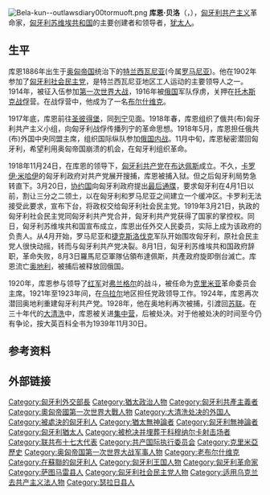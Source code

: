 {{unreferenced|time=2011-06-16T21:59:00+00:00}}
{{Eastern name order|匈牙利语|匈牙利人名}}
[[File:Bela-kun--outlawsdiary00tormuoft.png|thumb]]
'''库恩·贝洛'''（{{lang-hu|'''Kun Béla'''}}，{{bd|1886年|2月20日|1939年|11月30日|catIdx=Kun, Béla}}），[[匈牙利|匈牙利]][[共产主义|共产主义]]革命家，[[匈牙利苏维埃共和国|匈牙利苏维埃共和国]]的主要创建者和领导者，[[犹太人|犹太人]]。

==生平==
库恩1886年出生于[[奥匈帝国|奥匈帝国]]统治下的[[特兰西瓦尼亚|特兰西瓦尼亚]](今属[[罗马尼亚|罗马尼亚]])。他在1902年参加了[[匈牙利社会民主党|匈牙利社会民主党]]，是特兰西瓦尼亚地区工人运动的主要领导人之一。1914年，被征入伍参加[[第一次世界大战|第一次世界大战]]，1916年被[[俄国|俄国]]军队俘虏，关押在[[托木斯克|托木斯克]][[战俘|战俘]]营。在战俘营中，他成为了一名[[布尔什维克|布尔什维克]]。

1917年底，库恩前往[[圣彼得堡|圣彼得堡]]，同[[列宁|列宁]]见面。1918年春，库恩组织了俄共(布)匈牙利共产主义小组，向匈牙利战俘传播列宁的革命思想。1918年5月，库恩担任俄共(布)外国中央同盟主席，组织国际纵队参加[[俄国内战|俄国内战]]。11月中旬，库恩秘密潜回匈牙利，希望利用奥匈帝国崩溃的机会，在匈牙利组织革命。

1918年11月24日，在库恩的领导下，[[匈牙利共产党|匈牙利共产党]]在[[布达佩斯|布达佩斯]]成立。不久，[[卡罗伊·米哈伊|卡罗伊·米哈伊]]的匈牙利政府对共产党展开搜捕，库恩被捕入狱。但之后匈牙利局势急转直下。3月20日，[[协约国|协约国]]向匈牙利政府提出[[最后通牒|最后通牒]]，要求匈牙利在4月1日以前，割让三分之二领土，以在匈牙利和罗马尼亚之间建立一个缓冲区。卡罗利无法接受此要求，宣布下台，将政权交给匈牙利社会民主党。1919年3月21日，执政的匈牙利社会民主党同匈牙利共产党合并，匈牙利共产党获得了国家的掌控权。同日，匈牙利苏维埃共和国宣布成立，库恩出任外交人民委员，实际上成为该政府的负责人。从4月开始，罗马尼亚和[[捷克斯洛伐克|捷克斯洛伐克]]军队开始围攻匈牙利，原社会民主党人很快动摇，转而与匈牙利共产党决裂。8月1日，匈牙利苏维埃共和国政府辞职，革命失败，8月3日羅馬尼亞軍隊佔領布達佩斯，共產政府旋即倒台滅亡。库恩流亡[[奥地利|奥地利]]，被捕后被释放回俄国。

1920年，库恩参与领导了[[苏联红军|红军]]对[[弗兰格尔|弗兰格尔]]的战斗，被任命为[[克里米亚|克里米亚]]革命委员会主席。1921年至1923年间，在[[乌拉尔|乌拉尔]]地区担任党政领导工作。1924年，库恩再次潜回奥地利重建匈牙利共产党。1928年，他在奥地利再次被捕，引渡回[[苏联|苏联]]。在三十年代的[[大清洗|大清洗]]中，库恩被关进[[集中营|集中营]]，后被处决。对于他被处决的时间至今仍有争论，按大英百科全书为1939年11月30日。

== 参考资料 ==
{{reflist}}

== 外部链接 ==
{{Authority control}}
{{DEFAULTSORT:Kun, Béla}}
[[Category:匈牙利外交部長|Category:匈牙利外交部長]]
[[Category:猶太政治人物|Category:猶太政治人物]]
[[Category:匈牙利共產主義者|Category:匈牙利共產主義者]]
[[Category:奧匈帝國第一次世界大戰人物|Category:奧匈帝國第一次世界大戰人物]]
[[Category:大清洗处决的外国人|Category:大清洗处决的外国人]]
[[Category:被處決的匈牙利人|Category:被處決的匈牙利人]]
[[Category:猶太無神論者|Category:猶太無神論者]]
[[Category:匈牙利無神論者|Category:匈牙利無神論者]]
[[Category:匈牙利猶太人|Category:匈牙利猶太人]]
[[Category:被枪决并埋葬于科穆纳尔卡射击场者|Category:被枪决并埋葬于科穆纳尔卡射击场者]]
[[Category:联共布十七大代表|Category:联共布十七大代表]]
[[Category:共产国际执行委员会|Category:共产国际执行委员会]]
[[Category:克里米亞歷史|Category:克里米亞歷史]]
[[Category:奥匈帝国第一次世界大战军事人物|Category:奥匈帝国第一次世界大战军事人物]]
[[Category:老布尔什维克|Category:老布尔什维克]]
[[Category:在蘇聯的匈牙利人|Category:在蘇聯的匈牙利人]]
[[Category:匈牙利王国人物|Category:匈牙利王国人物]]
[[Category:匈牙利革命家|Category:匈牙利革命家]]
[[Category:萨图马雷县人|Category:萨图马雷县人]]
[[Category:匈牙利社会民主党人物|Category:匈牙利社会民主党人物]]
[[Category:适用乌克兰去共产主义法人物|Category:适用乌克兰去共产主义法人物]]
[[Category:瑟拉日县人|Category:瑟拉日县人]]